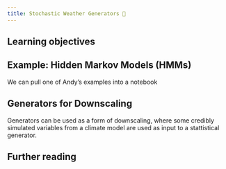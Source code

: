 ```yaml
---
title: Stochastic Weather Generators 🚧
---
```


## Learning objectives {.unnumbered}


## Example: Hidden Markov Models (HMMs)

We can pull one of Andy's examples into a notebook

## Generators for Downscaling

Generators can be used as a form of downscaling, where some credibly simulated variables from a climate model are used as input to a stattistical generator.

## Further reading {.unnumbered}